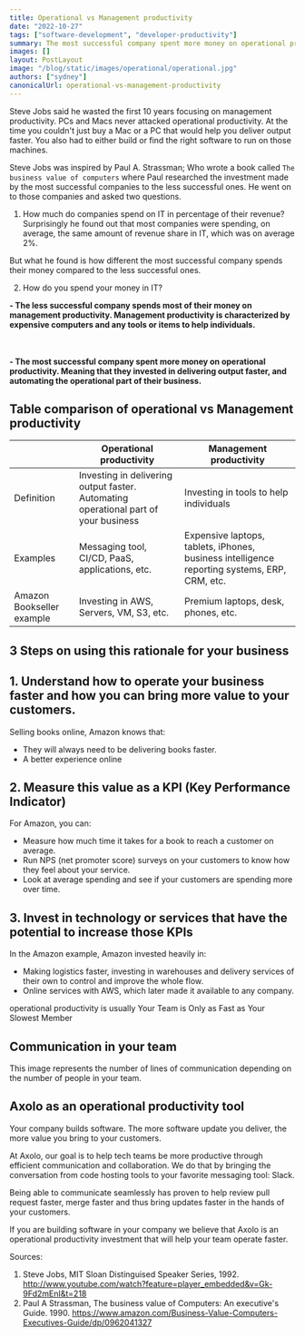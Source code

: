 ```yaml
---
title: Operational vs Management productivity
date: "2022-10-27"
tags: ["software-development", "developer-productivity"]
summary: The most successful company spent more money on operational productivity.
images: []
layout: PostLayout
image: "/blog/static/images/operational/operational.jpg"
authors: ["sydney"]
canonicalUrl: operational-vs-management-productivity
---
```


<ImageContainer
  alt="operational"
  src="/blog/static/images/operational/operational.jpg"
  classNameDiv=""
  classNameImage=""
  width={5152}
  height={3432}
/>

Steve Jobs said he wasted the first 10 years focusing on management productivity. PCs and Macs never attacked operational productivity. At the time you couldn't just buy a Mac or a PC that would help you deliver output faster. You also had to either build or find the right software to run on those machines.

Steve Jobs was inspired by Paul A. Strassman; Who wrote a book called `The business value of computers` where Paul researched the investment made by the most successful companies to the less successful ones. He went on to those companies and asked two questions.

1. How much do companies spend on IT in percentage of their revenue?
   Surprisingly he found out that most companies were spending, on average, the same amount of revenue share in IT, which was on average 2%.

But what he found is how different the most successful company spends their money compared to the less successful ones.

2. How do you spend your money in IT?

**- The less successful company spends most of their money on management productivity. Management productivity is characterized by expensive computers and any tools or items to help individuals.**

<br></br>
**- The most successful company spent more money on operational productivity. Meaning that they
invested in delivering output faster, and automating the operational part of their business.**

<ImageContainer
  alt="Operation vs Mgmt Productivity ferrari example"
  src="/blog/static/images/operational/Operation vs Mgmt Productivity ferrari example.jpg"
  classNameDiv=""
  classNameImage=""
  width={5152}
  height={3432}
/>

## Table comparison of operational vs Management productivity

|                           | Operational productivity                                                            | Management productivity                                                                      |
| ------------------------- | ----------------------------------------------------------------------------------- | -------------------------------------------------------------------------------------------- |
| Definition                | Investing in delivering output faster. Automating operational part of your business | Investing in tools to help individuals                                                       |
| Examples                  | Messaging tool, CI/CD, PaaS, applications, etc.                                     | Expensive laptops, tablets, iPhones, business intelligence reporting systems, ERP, CRM, etc. |
| Amazon Bookseller example | Investing in AWS, Servers, VM, S3, etc.                                             | Premium laptops, desk, phones, etc.                                                          |

<ImageContainer
  alt="Operation vs Mgmt Productivity table"
  src="/blog/static/images/operational/Operation vs Mgmt Productivity table.png"
  classNameDiv=""
  classNameImage=""
  width={5152}
  height={3432}
/>

## 3 Steps on using this rationale for your business

## 1. Understand how to operate your business faster and how you can bring more value to your customers.

Selling books online, Amazon knows that:

- They will always need to be delivering books faster.
- A better experience online

## 2. Measure this value as a KPI (Key Performance Indicator)

For Amazon, you can:

- Measure how much time it takes for a book to reach a customer on average.
- Run NPS (net promoter score) surveys on your customers to know how they feel about your service.
- Look at average spending and see if your customers are spending more over time.

## 3. Invest in technology or services that have the potential to increase those KPIs

In the Amazon example, Amazon invested heavily in:

- Making logistics faster, investing in warehouses and delivery services of their own to control and improve the whole flow.
- Online services with AWS, which later made it available to any company.

operational productivity is usually
Your Team is Only as Fast as Your Slowest Member

## Communication in your team

<ImageContainer
  alt="lines-of-communication-and-team-size"
  src="/blog/static/images/operational/lines-of-communication-and-team-size.webp"
  classNameDiv=""
  classNameImage=""
  width={1118}
  height={1040}
/>
This image represents the number of lines of communication depending on the number of people in your
team.

## Axolo as an operational productivity tool

Your company builds software. The more software update you deliver, the more value you bring to your customers.

At Axolo, our goal is to help tech teams be more productive through efficient communication and collaboration. We do that by bringing the conversation from code hosting tools to your favorite messaging tool: Slack.

Being able to communicate seamlessly has proven to help review pull request faster, merge faster and thus bring updates faster in the hands of your customers.

If you are building software in your company we believe that Axolo is an operational productivity investment that will help your team operate faster.

<CTABanner type="try" />

Sources:

1. Steve Jobs, MIT Sloan Distinguised Speaker Series, 1992. http://www.youtube.com/watch?feature=player_embedded&v=Gk-9Fd2mEnI&t=218
2. Paul A Strassman, The business value of Computers: An executive's Guide. 1990. https://www.amazon.com/Business-Value-Computers-Executives-Guide/dp/0962041327
